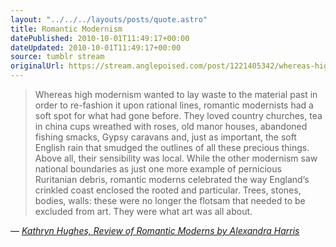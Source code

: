 ```yaml
---
layout: "../../../layouts/posts/quote.astro"
title: Romantic Modernism
datePublished: 2010-10-01T11:49:17+00:00
dateUpdated: 2010-10-01T11:49:17+00:00
source: tumblr stream
originalUrl: https://stream.anglepoised.com/post/1221405342/whereas-high-modernism-wanted-to-lay-waste-to-the
---
```


> Whereas high modernism wanted to lay waste to the material past in order to re-fashion it upon rational lines, romantic modernists had a soft spot for what had gone before. They loved country churches, tea in china cups wreathed with roses, old manor houses, abandoned fishing smacks, Gypsy caravans and, just as important, the soft English rain that smudged the outlines of all these precious things. Above all, their sensibility was local. While the other modernism saw national boundaries as just one more example of pernicious Ruritanian debris, romantic moderns celebrated the way England&rsquo;s crinkled coast enclosed the rooted and particular. Trees, stones, bodies, walls: these were no longer the flotsam that needed to be excluded from art. They were what art was all about.

— <cite>[Kathryn Hughes, _Review of Romantic Moderns by Alexandra Harris_](http://www.guardian.co.uk/books/2010/sep/25/romantic-moderns-alexandra-harris)</cite>
